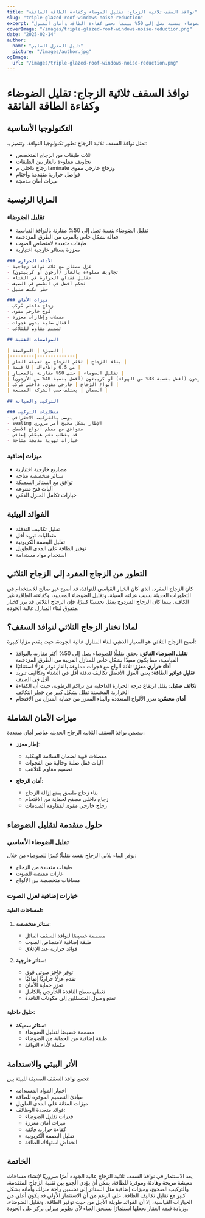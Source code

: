 ```yaml
---
title: "نوافذ السقف ثلاثية الزجاج: تقليل الضوضاء وكفاءة الطاقة الفائقة"
slug: "triple-glazed-roof-windows-noise-reduction"
excerpt: "تعلم كيف يمكن لنوافذ السقف ثلاثية الزجاج تقليل الضوضاء بنسبة تصل إلى 50% بينما تحسن كفاءة الطاقة وأمان المنزل."
coverImage: "/images/triple-glazed-roof-windows-noise-reduction.png"
date: "2025-02-14"
author:
  name: "دليل المنزل السلبي"
  picture: "/images/author.jpg"
ogImage:
  url: "/images/triple-glazed-roof-windows-noise-reduction.png"
---
```


# نوافذ السقف ثلاثية الزجاج: تقليل الضوضاء وكفاءة الطاقة الفائقة

## التكنولوجيا الأساسية

تمثل نوافذ السقف ثلاثية الزجاج تطور تكنولوجيا النوافذ، وتتميز بـ:

- ثلاث طبقات من الزجاج المتخصص
- تجاويف مملوءة بالغاز بين الطبقات
- زجاج داخلي م laminate وزجاج خارجي مقوى
- فواصل حرارية متقدمة وأختام
- ميزات أمان مدمجة

## المزايا الرئيسية

### تقليل الضوضاء
- تقليل الضوضاء بنسبة تصل إلى 50% مقارنة بالنوافذ القياسية
- فعالة بشكل خاص بالقرب من الطرق المزدحمة
- طبقات متعددة لامتصاص الصوت
- معززة بستائر خارجية اختيارية

```markdown
### الأداء الحراري
- عزل ممتاز مع ثلاث نوافذ زجاجية
- تجاويف مملوءة بالغاز (أرجون أو كريبتون)
- تقليل فقدان الحرارة في الشتاء
- تحكم أفضل في الشمس في الصيف
- خطر تكثف ضئيل

### ميزات الأمان
- زجاج داخلي مُركب
- لوح خارجي مقوى
- مفصلات وإطارات معززة
- أقفال صلبة بدون فجوات
- تصميم مقاوم للتلاعب

## المواصفات الفنية

| الميزة | المواصفة |
|---------|--------------|
| بناء الزجاج | ثلاثي الزجاج مع تعبئة الغاز |
| قيمة U | من 0.5 واط/م²ك |
| تقليل الضوضاء | حتى 50% مقارنة بالمعيار |
| خيارات الغاز | أرجون (أفضل بنسبة 33% من الهواء) أو كريبتون (أفضل بنسبة 40% من الأرجون) |
| أنواع الزجاج | خارجي مقوى، داخلي مُركب |
| الضمان | يختلف حسب الشركة المصنعة |

## التركيب والصيانة

### متطلبات التركيب
- يوصى بالتركيب الاحترافي
- sealing الإطار بشكل صحيح أمر ضروري
- متوافق مع معظم أنواع الأسطح
- قد يتطلب دعم هيكلي إضافي
- خيارات تهوية مدمجة متاحة
```

### ميزات إضافية
- مصاريع خارجية اختيارية
- ستائر متخصصة متاحة
- توافق مع الستائر السميكة
- آليات فتح متنوعة
- خيارات تكامل المنزل الذكي

## الفوائد البيئية

- تقليل تكاليف التدفئة
- متطلبات تبريد أقل
- تقليل البصمة الكربونية
- توفير الطاقة على المدى الطويل
- استخدام مواد مستدامة

## التطور من الزجاج المفرد إلى الزجاج الثلاثي

كان الزجاج المفرد، الذي كان الخيار القياسي للنوافذ، قد أصبح غير صالح للاستخدام في التطورات الحديثة بسبب عزلته السيئة، وتقليل الضوضاء المحدود، وكفاءته الطاقية غير الكافية. بينما كان الزجاج المزدوج يمثل تحسينًا كبيرًا، فإن الزجاج الثلاثي قد برز كخيار متفوق لبناء المنازل عالية الجودة.

## لماذا تختار الزجاج الثلاثي لنوافذ السقف؟

أصبح الزجاج الثلاثي هو المعيار الذهبي لبناء المنازل عالية الجودة، حيث يقدم مزايا كبيرة:

- **تقليل الضوضاء الفائق**: يحقق تقليلًا للضوضاء يصل إلى 50% أكثر مقارنة بالنوافذ القياسية، مما يكون مفيدًا بشكل خاص للمنازل القريبة من الطرق المزدحمة
- **أداء حراري معزز**: ثلاثة ألواح مع فجوات مملوءة بالغاز توفر عزلًا استثنائيًا
- **تقليل فواتير الطاقة**: يعني العزل الأفضل تكاليف تدفئة أقل في الشتاء وتكاليف تبريد أقل في الصيف
- **تكاثف ضئيل**: يقلل ارتفاع درجة الحرارة الداخلية من تراكم الرطوبة، حيث أن الكفاءة الحرارية المحسنة تقلل بشكل كبير من خطر التكاثف
- **أمان محسّن**: تعزز الألواح المتعددة والبناء المعزز من حماية المنزل من الاقتحام

## ميزات الأمان الشاملة

تتضمن نوافذ السقف الثلاثية الزجاج الحديثة عناصر أمان متعددة:

- **إطار معزز**:
  - مفصلات قوية لضمان السلامة الهيكلية
  - آليات قفل صلبة وخالية من الفجوات
  - تصميم مقاوم للتلاعب

- **أمان الزجاج**:
  - بناء زجاج ملصق يمنع إزالة الزجاج
  - زجاج داخلي مصفح لحماية من الاقتحام
  - زجاج خارجي مقوى لمقاومة الصدمات

## حلول متقدمة لتقليل الضوضاء

### تقليل الضوضاء الأساسي
يوفر البناء ثلاثي الزجاج نفسه تقليلًا كبيرًا للضوضاء من خلال:
- طبقات متعددة من الزجاج
- غازات ممتصة للصوت
- مسافات متخصصة بين الألواح

### خيارات إضافية لعزل الصوت

#### لمساحات العلية:
1. **ستائر متخصصة**: 
   - مصممة خصيصًا لنوافذ السقف المائل
   - طبقة إضافية لامتصاص الصوت
   - فوائد حرارية عند الإغلاق

2. **ستائر خارجية**:
   - توفر حاجز صوتي قوي
   - تقدم عزلًا حراريًا إضافيًا
   - تعزز حماية الأمان
   - تغطي سطح النافذة الخارجي بالكامل
   - تمنع وصول المتسللين إلى مكونات النافذة

#### حلول داخلية:
- **ستائر سميكة**: 
  - مصممة خصيصًا لتقليل الضوضاء
  - طبقة إضافية من الحماية من الضوضاء
  - مكملة لأداء النوافذ

## الأثر البيئي والاستدامة

تجمع نوافذ السقف الصديقة للبيئة بين:
- اختيار المواد المستدامة
- مبادئ التصميم الموفرة للطاقة
- ميزات المتانة على المدى الطويل
- فوائد متعددة الوظائف:
  - قدرات تقليل الضوضاء
  - ميزات أمان معززة
  - كفاءة حرارية فائقة
  - تقليل البصمة الكربونية
  - انخفاض استهلاك الطاقة

## الخاتمة

يعد الاستثمار في نوافذ السقف ثلاثية الزجاج عالية الجودة أمرًا ضروريًا لإنشاء مساحات معيشة مريحة وهادئة وموفرة للطاقة. يمكن أن يؤدي الجمع بين تقنية الزجاج المتقدمة، والتركيب الصحيح، وميزات إضافية مثل الستائر إلى تحسين راحة منزلك وأمانه بشكل كبير مع تقليل تكاليف الطاقة. على الرغم من أن الاستثمار الأولي قد يكون أعلى من الخيارات القياسية، إلا أن الفوائد طويلة الأجل من حيث توفير الطاقة، وتقليل الضوضاء، وزيادة قيمة العقار تجعلها استثمارًا يستحق العناء لأي تطوير منزلي يركز على الجودة.